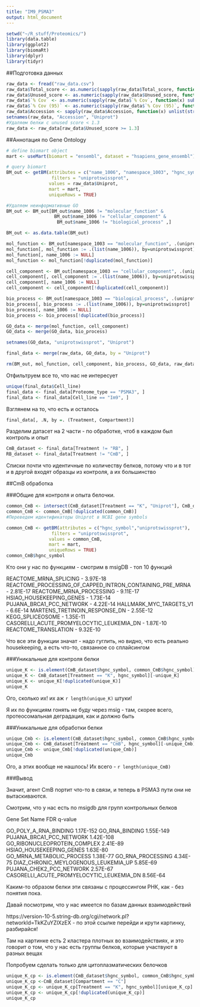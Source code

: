 ```yaml
---
title: "IM9_PSMA3"
output: html_document
---
```


```r
setwd("~/R_stuff/Proteomics/")
library(data.table)
library(ggplot2)
library(biomaRt)
library(dplyr)
library(tidyr)
```
##Подготовка данных
```r
raw_data <- fread("raw_data.csv")
raw_data$Total_score <- as.numeric(sapply(raw_data$Total_score, function(x) sub(",", ".", x)))
raw_data$Unused_score <- as.numeric(sapply(raw_data$Unused_score, function(x) sub(",", ".", x)))
raw_data$`% Cov` <- as.numeric(sapply(raw_data$`% Cov`, function(x) sub(",", ".", x)))
raw_data$`% Cov (95)` <- as.numeric(sapply(raw_data$`% Cov (95)`, function(x) sub(",", ".", x)))
raw_data$Accession <- sapply(raw_data$Accession, function(x) unlist(strsplit(x, "|", fixed = T))[2])
setnames(raw_data, "Accession", "Uniprot")
#Удаляем белки с unused score < 1.3
raw_data <- raw_data[raw_data$Unused_score >= 1.3]
```
##Аннотация по Gene Ontology
```r
# define biomart object
mart <- useMart(biomart = "ensembl", dataset = "hsapiens_gene_ensembl")

# query biomart
BM_out <- getBM(attributes = c("name_1006", "namespace_1003", "hgnc_symbol", "uniprotswissprot"),
                 filters = "uniprotswissprot",
                values = raw_data$Uniprot, 
                mart = mart,
                uniqueRows = TRUE)

#Удаляем неинформативные GO 
BM_out <- BM_out[BM_out$name_1006 != "molecular_function" &
                  BM_out$name_1006 != "cellular_component" &
                   BM_out$name_1006 != "biological_process" ,]

BM_out <- as.data.table(BM_out)

mol_function <- BM_out[namespace_1003 == "molecular_function", .(uniprotswissprot, hgnc_symbol, name_1006)]
mol_function[, mol_function := .(list(name_1006)), by=uniprotswissprot]
mol_function[, name_1006 := NULL]
mol_function <- mol_function[!duplicated(mol_function)]

cell_component <- BM_out[namespace_1003 == "cellular_component", .(uniprotswissprot, hgnc_symbol, name_1006)]
cell_component[, cell_component := .(list(name_1006)), by=uniprotswissprot]
cell_component[, name_1006 := NULL]
cell_component <- cell_component[!duplicated(cell_component)]

bio_process <- BM_out[namespace_1003 == "biological_process", .(uniprotswissprot, hgnc_symbol, name_1006)]
bio_process[, bio_process := .(list(name_1006)), by=uniprotswissprot]
bio_process[, name_1006 := NULL]
bio_process <- bio_process[!duplicated(bio_process)]

GO_data <- merge(mol_function, cell_component)
GO_data <- merge(GO_data, bio_process)

setnames(GO_data, "uniprotswissprot", "Uniprot")

final_data <- merge(raw_data, GO_data, by = "Uniprot")

rm(BM_out, mol_function, cell_component, bio_process, GO_data, raw_data)
```

Отфильтруем все то, что нас не интересует
```r
unique(final_data$Cell_line)
final_data <- final_data[Proteome_type == "PSMA3", ]
final_data <- final_data[Cell_line == "Im9", ]
```

Взглянем на то, что есть и осталось
```r
final_data[, .N, by =. (Treatment, Compartment)]
```

Разделим датасет на 2 части - по обработке, чтоб в каждом был контроль и опыт

```r
СmB_dataset <- final_data[Treatment != "RB", ]
RB_dataset <- final_data[Treatment != "CmB", ]
```

Списки почти что идентичные по количеству белков, потому что и в тот и в другой входят образцы из контроля, а их большинство

##CmB обработка

###Общие для контроля и опыта белочки. 
```r
common_СmB <- intersect(СmB_dataset[Treatment == "K", "Uniprot"], СmB_dataset[Treatment == "CmB", "Uniprot"]) #Пересекли
common_СmB <- common_СmB[!duplicated(common_СmB)]
#Переведем идентификаторы Uniprot в NCBI gene symbols

common_СmB <- getBM(attributes = c("hgnc_symbol","uniprotswissprot"),
                 filters = "uniprotswissprot",
                values = common_СmB, 
                mart = mart,
                uniqueRows = TRUE)
common_СmB$hgnc_symbol 
```
Кто они у нас по функциям - смотрим в msigDB - топ 10 функций 

REACTOME_MRNA_SPLICING - 3.97E-18
REACTOME_PROCESSING_OF_CAPPED_INTRON_CONTAINING_PRE_MRNA - 2.81E-17
REACTOME_MRNA_PROCESSING - 9.11E-17
HSIAO_HOUSEKEEPING_GENES - 1.73E-14
PUJANA_BRCA1_PCC_NETWORK - 4.22E-14
HALLMARK_MYC_TARGETS_V1 - 6.6E-14
MARTENS_TRETINOIN_RESPONSE_DN - 2.55E-12
KEGG_SPLICEOSOME - 1.35E-11
CASORELLI_ACUTE_PROMYELOCYTIC_LEUKEMIA_DN - 1.87E-10
REACTOME_TRANSLATION - 9.32E-10

Что все эти функции значат - надо гуглить, но видно, что есть реально housekeeping, а есть что-то, связанное со сплайсингом

###Уникальные для контроля белки

```r
unique_K <- is.element(СmB_dataset$hgnc_symbol, common_СmB$hgnc_symbol)
unique_K <- СmB_dataset[Treatment == "K", hgnc_symbol][-unique_K]
unique_K <- unique_K[!duplicated(unique_K)]
unique_K
```
Ого, сколько их! их аж `r length(unique_K)` штуки! 

Я их по функциям гонять не буду через msig - там, скорее всего, протеосомальная деградация, как и должно быть

###Уникальные для обработки белки

```r
unique_Cmb <- is.element(СmB_dataset$hgnc_symbol, common_СmB$hgnc_symbol)
unique_Cmb <- СmB_dataset[Treatment == "СmB", hgnc_symbol][-unique_Cmb]
unique_Cmb <- unique_Cmb[!duplicated(unique_Cmb)]
unique_Cmb
```
Ого, а этих вообще не нашлось! Их всего - `r length(unique_СmB)`

###Вывод

Значит, агент CmB портит что-то в связи, и теперь в PSMA3 пути они не вытаскиваются.

Смотрим, что у нас есть по msigdb для групп контрольных белков

Gene Set Name						FDR q-value

GO_POLY_A_RNA_BINDING						1.17E-152
GO_RNA_BINDING						1.55E-149
PUJANA_BRCA1_PCC_NETWORK						1.42E-108
GO_RIBONUCLEOPROTEIN_COMPLEX						2.41E-89
HSIAO_HOUSEKEEPING_GENES						1.63E-80
GO_MRNA_METABOLIC_PROCESS						1.38E-77
GO_RNA_PROCESSING						4.34E-75
DIAZ_CHRONIC_MEYLOGENOUS_LEUKEMIA_UP						5.85E-69
PUJANA_CHEK2_PCC_NETWORK						2.57E-67
CASORELLI_ACUTE_PROMYELOCYTIC_LEUKEMIA_DN						8.56E-64

Каким-то образом белки эти связаны с процессингом РНК, как - без понятия пока. 

Давай посмотрим, что у нас имеется по базам данных взаимодействий

https://version-10-5.string-db.org/cgi/network.pl?networkId=TkKZuYZlXzEX  - по этой ссылке перейди и крути картинку, разбирайся! 

Там на картинке есть 2 кластера плотных во взаимодействиях, и это говорит о том, что у нас есть группы белков, которые участвуют в разных вещах

Попробуем сделать только для цитоплазматических белочков

```r
unique_K_cp <- is.element(СmB_dataset$hgnc_symbol, common_СmB$hgnc_symbol)
unique_K_cp <-СmB_dataset[Compartment == "C"]
unique_K_cp <- unique_K_cp[Treatment == "K", hgnc_symbol][unique_K_cp]
unique_K_cp <- unique_K_cp[!duplicated(unique_K_cp)]
unique_K_cp
```
















